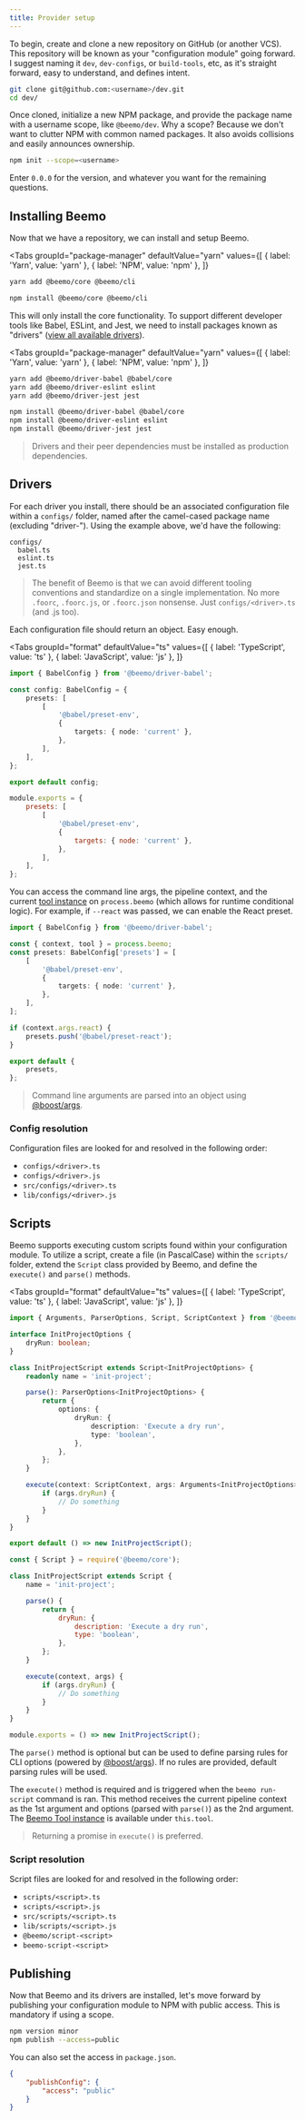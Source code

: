 ```yaml
---
title: Provider setup
---
```



To begin, create and clone a new repository on GitHub (or another VCS). This repository will be
known as your "configuration module" going forward. I suggest naming it `dev`, `dev-configs`, or
`build-tools`, etc, as it's straight forward, easy to understand, and defines intent.

```bash
git clone git@github.com:<username>/dev.git
cd dev/
```

Once cloned, initialize a new NPM package, and provide the package name with a username scope, like
`@beemo/dev`. Why a scope? Because we don't want to clutter NPM with common named packages. It also
avoids collisions and easily announces ownership.

```bash
npm init --scope=<username>
```

Enter `0.0.0` for the version, and whatever you want for the remaining questions.

## Installing Beemo

Now that we have a repository, we can install and setup Beemo.

<Tabs
  groupId="package-manager"
  defaultValue="yarn"
  values={[
    { label: 'Yarn', value: 'yarn' },
    { label: 'NPM', value: 'npm' },
  ]}
>
  <TabItem value="yarn">

```bash
yarn add @beemo/core @beemo/cli
```

  </TabItem>
  <TabItem value="npm">

```bash
npm install @beemo/core @beemo/cli
```

  </TabItem>
</Tabs>

This will only install the core functionality. To support different developer tools like Babel,
ESLint, and Jest, we need to install packages known as "drivers"
([view all available drivers](https://www.npmjs.com/search?q=beemo-driver)).

<Tabs
  groupId="package-manager"
  defaultValue="yarn"
  values={[
    { label: 'Yarn', value: 'yarn' },
    { label: 'NPM', value: 'npm' },
  ]}
>
  <TabItem value="yarn">

```bash
yarn add @beemo/driver-babel @babel/core
yarn add @beemo/driver-eslint eslint
yarn add @beemo/driver-jest jest
```

  </TabItem>
  <TabItem value="npm">

```bash
npm install @beemo/driver-babel @babel/core
npm install @beemo/driver-eslint eslint
npm install @beemo/driver-jest jest
```

  </TabItem>
</Tabs>

> Drivers and their peer dependencies must be installed as production dependencies.

## Drivers

For each driver you install, there should be an associated configuration file within a `configs/`
folder, named after the camel-cased package name (excluding "driver-"). Using the example above,
we'd have the following:

```
configs/
  babel.ts
  eslint.ts
  jest.ts
```

> The benefit of Beemo is that we can avoid different tooling conventions and standardize on a
> single implementation. No more `.foorc`, `.foorc.js`, or `.foorc.json` nonsense. Just
> `configs/<driver>.ts` (and .js too).

Each configuration file should return an object. Easy enough.

<Tabs
  groupId="format"
  defaultValue="ts"
  values={[
    { label: 'TypeScript', value: 'ts' },
    { label: 'JavaScript', value: 'js' },
  ]}
>
  <TabItem value="ts">

```ts title="configs/babel.ts"
import { BabelConfig } from '@beemo/driver-babel';

const config: BabelConfig = {
	presets: [
		[
			'@babel/preset-env',
			{
				targets: { node: 'current' },
			},
		],
	],
};

export default config;
```

  </TabItem>
  <TabItem value="js">

```js title="configs/babel.js"
module.exports = {
	presets: [
		[
			'@babel/preset-env',
			{
				targets: { node: 'current' },
			},
		],
	],
};
```

  </TabItem>
</Tabs>

You can access the command line args, the pipeline context, and the current
[tool instance](./tool.md) on `process.beemo` (which allows for runtime conditional logic). For
example, if `--react` was passed, we can enable the React preset.

```ts title="configs/babel.ts"
import { BabelConfig } from '@beemo/driver-babel';

const { context, tool } = process.beemo;
const presets: BabelConfig['presets'] = [
	[
		'@babel/preset-env',
		{
			targets: { node: 'current' },
		},
	],
];

if (context.args.react) {
	presets.push('@babel/preset-react');
}

export default {
	presets,
};
```

> Command line arguments are parsed into an object using
> [@boost/args](https://boostlib.dev/docs/args).

### Config resolution

Configuration files are looked for and resolved in the following order:

- `configs/<driver>.ts`
- `configs/<driver>.js`
- `src/configs/<driver>.ts`
- `lib/configs/<driver>.js`

## Scripts

Beemo supports executing custom scripts found within your configuration module. To utilize a script,
create a file (in PascalCase) within the `scripts/` folder, extend the `Script` class provided by
Beemo, and define the `execute()` and `parse()` methods.

<Tabs
  groupId="format"
  defaultValue="ts"
  values={[
    { label: 'TypeScript', value: 'ts' },
    { label: 'JavaScript', value: 'js' },
  ]}
>
  <TabItem value="ts">

```ts title="scripts/InitProject.ts"
import { Arguments, ParserOptions, Script, ScriptContext } from '@beemo/core';

interface InitProjectOptions {
	dryRun: boolean;
}

class InitProjectScript extends Script<InitProjectOptions> {
	readonly name = 'init-project';

	parse(): ParserOptions<InitProjectOptions> {
		return {
			options: {
				dryRun: {
					description: 'Execute a dry run',
					type: 'boolean',
				},
			},
		};
	}

	execute(context: ScriptContext, args: Arguments<InitProjectOptions>) {
		if (args.dryRun) {
			// Do something
		}
	}
}

export default () => new InitProjectScript();
```

  </TabItem>
  <TabItem value="js">

```js title="scripts/InitProject.js"
const { Script } = require('@beemo/core');

class InitProjectScript extends Script {
	name = 'init-project';

	parse() {
		return {
			dryRun: {
				description: 'Execute a dry run',
				type: 'boolean',
			},
		};
	}

	execute(context, args) {
		if (args.dryRun) {
			// Do something
		}
	}
}

module.exports = () => new InitProjectScript();
```

  </TabItem>
</Tabs>

The `parse()` method is optional but can be used to define parsing rules for CLI options (powered by
[@boost/args](https://boostlib.dev/docs/args)). If no rules are provided, default parsing rules will
be used.

The `execute()` method is required and is triggered when the `beemo run-script` command is ran. This
method receives the current pipeline context as the 1st argument and options (parsed with `parse()`)
as the 2nd argument. The [Beemo Tool instance](./tool.md) is available under `this.tool`.

> Returning a promise in `execute()` is preferred.

### Script resolution

Script files are looked for and resolved in the following order:

- `scripts/<script>.ts`
- `scripts/<script>.js`
- `src/scripts/<script>.ts`
- `lib/scripts/<script>.js`
- `@beemo/script-<script>`
- `beemo-script-<script>`

## Publishing

Now that Beemo and its drivers are installed, let's move forward by publishing your configuration
module to NPM with public access. This is mandatory if using a scope.

```bash
npm version minor
npm publish --access=public
```

You can also set the access in `package.json`.

```json
{
	"publishConfig": {
		"access": "public"
	}
}
```
